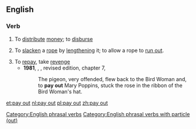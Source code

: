 ==English==

===Verb===
{{en-verb|pays out|paying out|'''[[paid out]]''' ''or rarely (but less so for the rope sense)'' '''[[payed out]]'''|head=[[pay]] [[out]]}}

# To [[distribute]] [[money]]; to [[disburse]]
#{{nautical}} To [[slacken]] a [[rope]] by [[lengthen]]ing it; to allow a rope to [[run out]].
# To [[repay]], take [[revenge]]
#*'''1981''', {{w|P. L. Travers}}, ''{{w|Mary Poppins}}'', revised edition, chapter 7,
#*:The pigeon, very offended, flew back to the Bird Woman and, to '''pay out''' Mary Poppins, stuck the rose in the ribbon of the Bird Woman's hat.

[[Category:English phrasal verbs]]
[[Category:English phrasal verbs with particle (out)]]

[[et:pay out]]
[[nl:pay out]]
[[pl:pay out]]
[[zh:pay out]]
